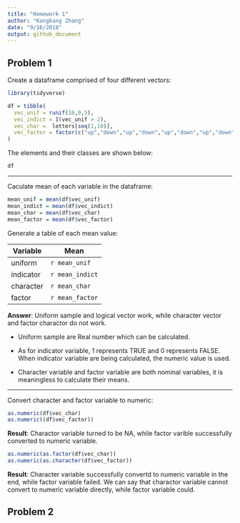 ```yaml
---
title: "Homework 1"
author: "Kangkang Zhang"
date: "9/16/2018"
output: github_document
---
```


## Problem 1

Create a dataframe comprised of four different vectors:
```r
library(tidyverse)
```

```r

df = tibble(
  vec_unif = runif(10,0,5),
  vec_indict = I(vec_unif > 2),
  vec_char =  letters[seq(1,10)],
  vec_factor = factor(c("up","down","up","down","up","down","up","down","up","down"))
)

```

The elements and their classes are shown below:

```r
df
```
--------------------------

Caculate mean of each variable in the dataframe:
```r
mean_unif = mean(df$vec_unif)
mean_indict = mean(df$vec_indict)
mean_char = mean(df$vec_char)
mean_factor = mean(df$vec_factor)
```

Generate a table of each mean value:

  Variable    |    Mean
------------- | -------------
     uniform  | `r mean_unif`
indicator  | `r mean_indict`
character  | `r mean_char`
factor  | `r mean_factor`

**Answer**: 
Uniform sample and logical vector work, while character vector and factor charactor do not work. 

*   Uniform sample are Real number which can be calculated. 

*   As for indicator variable, 1 represents TRUE and 0 represents FALSE. When indicator variable are being calculated, the numeric value is used. 

*   Character variable and factor  variable are both nominal variables, it is meaningless to calculate their means.

-----------------------------------
Convert character and factor  variable to numeric:
```r
as.numeric(df$vec_char)
as.numeric((df$vec_factor))
```

**Result**: Charactor variable turned to be NA, while factor varible successfully converted to numeric variable.

```r
as.numeric(as.factor(df$vec_char))
as.numeric(as.character(df$vec_factor))
```

**Result**: Character variable successfully convertd to numeric variable in the end, while factor variable failed. We can say that charactor variable cannot convert to numeric variable directly, while factor variable could.

## Problem 2